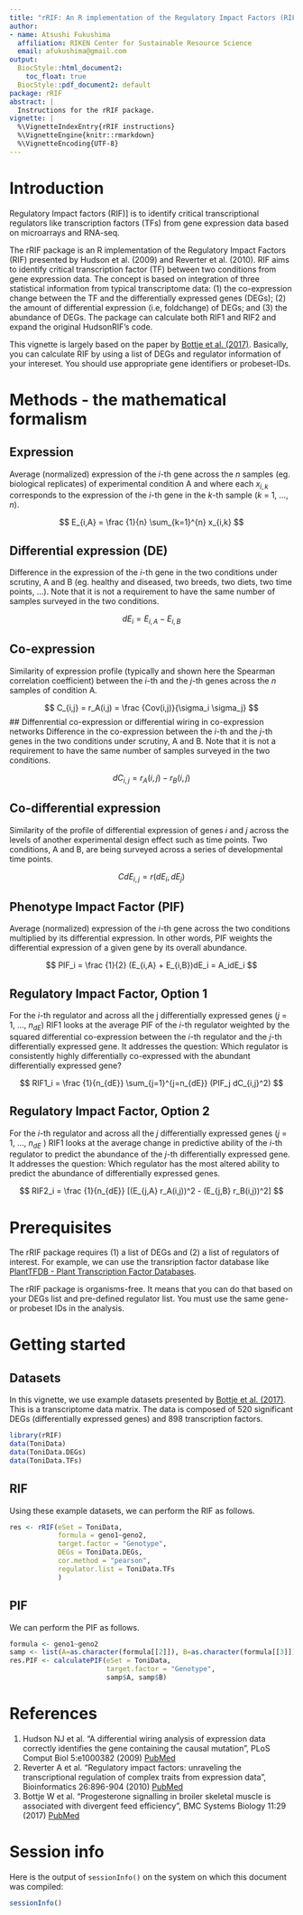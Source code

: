 ```yaml
---
title: "rRIF: An R implementation of the Regulatory Impact Factors (RIF)"
author:
- name: Atsushi Fukushima
  affiliation: RIKEN Center for Sustainable Resource Science
  email: afukushima@gmail.com
output:
  BiocStyle::html_document2:
    toc_float: true
  BiocStyle::pdf_document2: default
package: rRIF
abstract: |
  Instructions for the rRIF package.
vignette: |
  %\VignetteIndexEntry{rRIF instructions}
  %\VignetteEngine{knitr::rmarkdown}
  %\VignetteEncoding{UTF-8}
---
```


# Introduction
Regulatory Impact factors (RIF)] is  to identify critical transcriptional regulators like transcription factors (TFs) from gene expression data based on microarrays and RNA-seq. 

The rRIF package is an R implementation of the Regulatory Impact Factors (RIF) presented by Hudson et al. (2009) and Reverter et al. (2010). RIF aims to identify critical transcription factor (TF) between two conditions from gene expression data. The concept is based on integration of three statistical information from typical transcriptome data: (1) the co-expression change between the TF and the differentially expressed genes (DEGs); (2) the amount of differential expression (i.e, foldchange) of DEGs; and (3) the abundance of DEGs. The package can calculate both RIF1 and RIF2 and expand the original HudsonRIF's code.

This vignette is largely based on the paper by  [Bottje et al. (2017)](https://bmcsystbiol.biomedcentral.com/articles/10.1186/s12918-017-0396-2). Basically, you can calculate RIF by using a list of DEGs and regulator information of your intereset. You should use appropriate gene identifiers or probeset-IDs.


# Methods - the mathematical formalism

## Expression
Average (normalized) expression of the $i$-th gene across the $n$ samples (eg. biological replicates) of experimental condition A and where each $x_{i,k}$ corresponds to the expression of the $i$-th gene in the $k$-th sample ($k$ = 1, …, $n$).

$$ E_{i,A} = \frac {1}{n} \sum_{k=1}^{n} x_{i,k} $$

## Differential expression (DE)
Difference in the expression of the $i$-th gene in the two conditions under scrutiny, A and B (eg. healthy and diseased, two breeds, two diets, two time points, ...). Note that it is not a requirement to have the same number of samples surveyed in the two conditions.

$$ dE_{i} = E_{i,A} - E_{i,B}$$

## Co-expression
Similarity of expression profile (typically and shown here the Spearman correlation coefficient) between the $i$-th and the $j$-th genes across the $n$ samples of condition A.

$$ C_{i,j} = r_A(i,j) = \frac {Cov(i,j)}{\sigma_i \sigma_j} $$
## Diffenrential co-expression or differential wiring in co-expression networks
Difference in the co-expression between the $i$-th and the $j$-th genes in the two conditions under scrutiny, A and B. Note that it is not a requirement to have the same number of samples surveyed in the two conditions.

$$ dC_{i,j} = r_A(i,j) - r_B(i,j)$$

## Co-differential expression
Similarity of the profile of differential expression of genes $i$ and $j$ across the levels of another experimental design effect such as time points. Two conditions, A and B, are being surveyed across a series of developmental time points.

$$ CdE_{i,j} = r(dE_i, dE_j) $$


## Phenotype Impact Factor (PIF)
Average (normalized) expression of the $i$-th gene across the two conditions multiplied by its differential expression. In other words, PIF weights the differential expression of a given gene by its overall abundance.

$$ PIF_i = \frac {1}{2} (E_{i,A} + E_{i,B})dE_i = A_idE_i $$

## Regulatory Impact Factor, Option 1
For the $i$-th regulator and across all the j differentially expressed genes ($j$ = 1, ..., $n_{dE}$) RIF1 looks at the average PIF of the $i$-th regulator weighted by the squared differential co-expression between the $i$-th regulator and the $j$-th differentially expressed gene. It addresses the question: Which regulator is consistently highly differentially co-expressed with the abundant differentially expressed gene?

$$ RIF1_i = \frac {1}{n_{dE}} \sum_{j=1}^{j=n_{dE}} (PIF_j dC_{i,j}^2) $$

## Regulatory Impact Factor, Option 2
For the $i$-th regulator and across all the $j$ differentially expressed genes ($j$ = 1, ..., $n_{dE}$ ) RIF1 looks at the average change in predictive ability of the $i$-th regulator to predict the abundance of the $j$-th differentially expressed gene. It addresses the question: Which regulator has the most altered ability to predict the abundance of differentially expressed genes.

$$ RIF2_i = \frac {1}{n_{dE}} [(E_{j,A} r_A(i,j))^2 - (E_{j,B} r_B(i,j))^2] $$


# Prerequisites
The rRIF package requires (1) a list of DEGs and (2) a list of regulators of interest. For example, we can use the transription factor database like [PlantTFDB - Plant Transcription Factor Databases](http://planttfdb.cbi.pku.edu.cn/).

The rRIF package is organisms-free. It means that you can do that based on your DEGs list and pre-defined regulator list. You must use the same gene- or probeset IDs in the analysis.

# Getting started

## Datasets
In this vignette, we use example datasets presented by [Bottje et al. (2017)](https://bmcsystbiol.biomedcentral.com/articles/10.1186/s12918-017-0396-2). This is a transcriptome data matrix. The data is composed of 520 significant DEGs (differentially expressed genes) and 898 transcription factors.

```R
library(rRIF)
data(ToniData)
data(ToniData.DEGs)
data(ToniData.TFs)
```
## RIF
Using these example datasets, we can perform the RIF as follows.
```R
res <- rRIF(eSet = ToniData,
            formula = geno1~geno2,
            target.factor = "Genotype",
            DEGs = ToniData.DEGs,
            cor.method = "pearson",
            regulator.list = ToniData.TFs
            )
```

## PIF
We can perform the PIF as follows.

```R
formula <- geno1~geno2
samp <- list(A=as.character(formula[[2]]), B=as.character(formula[[3]]))
res.PIF <- calculatePIF(eSet = ToniData,
                        target.factor = "Genotype",
                        samp$A, samp$B)
```

# References
1. Hudson NJ et al. "A differential wiring analysis of expression data correctly identifies the gene containing the causal mutation", PLoS Comput Biol 5:e1000382 (2009) [PubMed](https://www.ncbi.nlm.nih.gov/pubmed/19412532)
2. Reverter A et al. "Regulatory impact factors: unraveling the transcriptional regulation of complex traits from expression data", Bioinformatics 26:896-904 (2010) [PubMed](https://www.ncbi.nlm.nih.gov/pubmed/20144946)
3. Bottje W et al. "Progesterone signalling in broiler skeletal muscle is associated with divergent feed efficiency", BMC Systems Biology 11:29 (2017) [PubMed](https://www.ncbi.nlm.nih.gov/pubmed/28235404)



# Session info {.unnumbered}

Here is the output of `sessionInfo()` on the system on which this
document was compiled:

```r
sessionInfo()
```